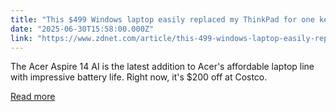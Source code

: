 ```yaml
---
title: "This $499 Windows laptop easily replaced my ThinkPad for one key reason"
date: "2025-06-30T15:58:00.000Z"
link: "https://www.zdnet.com/article/this-499-windows-laptop-easily-replaced-my-thinkpad-for-one-key-reason/"
---
```


The Acer Aspire 14 AI is the latest addition to Acer's affordable laptop line with impressive battery life. Right now, it's $200 off at Costco.

[Read more](https://www.zdnet.com/article/this-499-windows-laptop-easily-replaced-my-thinkpad-for-one-key-reason/)
